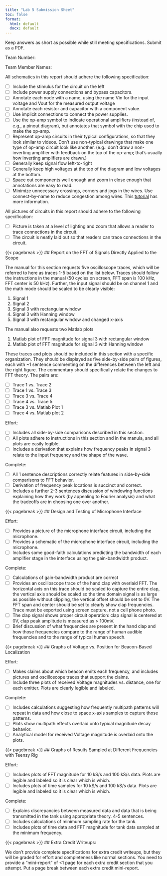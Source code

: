 ```yaml
---
title: "Lab 5 Submission Sheet"
toc: false
format:
  html: default
  docx: default
---
```


Keep answers as short as possible while still meeting specifications. Submit as a PDF.

Team Number:

Team Member Names: 

All schematics in this report should adhere the following specification:

- [ ] Include the stimulus for the circuit on the left
- [ ] Include power supply connections and bypass capacitors.
- [ ] Annotate each node with a name, using the name Vin for the input voltage and Vout for the measured output voltage
- [ ] Annotate each resistor and capacitor with a component value.
- [ ] Use implicit connections to connect the power supplies.
- [ ] Use the op-amp symbol to indicate operational amplifiers (instead of, e.g., a pinout diagram), but annotates that symbol with the chip used to make the op-amp.
- [ ] Represent op-amp circuits in their typical configurations, so that they look similar to videos.  Don't use non-typical drawings that make one type of op-amp circuit look like another.  (e.g.: don't draw a non-inverting amplifier with feedback on the top of the op-amp; that's usually how inverting amplifiers are drawn.)
- [ ] Generally keep signal flow left-to-right
- [ ] Generally keep high voltages at the top of the diagram and low voltages at the bottom.
- [ ] Space out components well enough and zoom in close enough that annotations are easy to read.
- [ ] Minimize unnecessary crossings, corners and jogs in the wires.  Use connect-by-name to reduce congestion among wires.  This [tutorial](https://learn.sparkfun.com/tutorials/how-to-read-a-schematic/reading-schematics) has more information.

All pictures of circuits in this report should adhere to the following specification:

- [ ] Picture is taken at a level of lighting and zoom that allows a reader to trace connections in the circuit.
- [ ] The circuit is neatly laid out so that readers can trace connections in the circuit.

{{< pagebreak >}}
## Report on the FFT of Signals Directly Applied to the Scope

The manual for this section requests five oscilloscope traces, which will be referred to here as traces 1-5 based on the list below. Traces should follow the instructions in the manual (50 cycles on screen, FFT span is 100 kHz, FFT center is 50 kHz). Further, the input signal should be on channel 1 and the math mode should be scaled to be clearly visible:

1. Signal 1
2. Signal 2
3. Signal 3 with rectangular window
4. Signal 3 with Hanning window
5. Signal 3 with rectangular window and changed x-axis

The manual also requests two Matlab plots

1. Matlab plot of FFT magnitude for signal 3 with rectangular window
2. Matlab plot of FFT magnitude for signal 3 with Hanning window

These traces and plots should be included in this section with a specific organization.  They should be displayed as five side-by-side pairs of figures, each with ~1 sentence commenting on the differences between the left and the right figure.  The commentary should specifically relate the changes to FFT theory.  The pairs are:

- [ ] Trace 1 vs. Trace 2
- [ ] Trace 1 vs. Trace 3
- [ ] Trace 3 vs. Trace 4
- [ ] Trace 4 vs. Trace 5
- [ ] Trace 3 vs. Matlab Plot 1
- [ ] Trace 4 vs. Matlab plot 2

Effort:

- [ ] Includes all side-by-side comparisons described in this section.
- [ ] All plots adhere to instructions in this section and in the manula, and all plots are easily legible.
- [ ] Includes a derivation that explains how frequency peaks in signal 3 relate to the input frequency and the shape of the wave.

Complete: 

- [ ] All 1 sentence descriptions correctly relate features in side-by-side comparisons to FFT behavior.
- [ ] Derivation of frequency peak locations is succinct and correct.
- [ ] Includes a further 2-3 sentences discussion of windowing functions explaining how they work (by appealing to Fourier analysis) and what the tradeoffs are in choosing one over another.

{{< pagebreak >}}
## Design and Testing of Microphone Interface

Effort:

- [ ] Provides a picture of the microphone interface circuit, including the microphone.
- [ ] Provides a schematic of the microphone interface circuit, including the microphone.
- [ ] Includes some good-faith calculations predicting the bandwidth of each amplifier stage in the interface using the gain-bandwidth product.

Complete:

- [ ] Calculations of gain-bandwidth product are correct
- [ ] Provides an oscilloscope trace of the hand clap with overlaid FFT.  The horizontal axis on this trace should be scaled to capture the entire clap, the vertical axis should be scaled so the time domain signal is as large as possible without clipping, the vertical offset should be set to 0V.  The FFT span and center should be set to clearly show clap frequencies. Trace must be exported using screen capture, not a cell phone photo.
- [ ] The clap signal shows proper circuit operation: clap signal is centered at 0V, clap peak amplitude is measured as > 100mV.
- [ ] Brief discussion of what frequencies are present in the hand clap and how those frequencies compare to the range of human audible frequencies and to the range of typical human speech.

{{< pagebreak >}}
## Graphs of Voltage vs. Position for Beacon-Based Localization

Effort:

- [ ] Makes claims about which beacon emits each frequency, and includes pictures and oscilloscope traces that support the claims.
- [ ] Include three plots of received Voltage magnitudes vs. distance, one for each emitter. Plots are clearly legible and labeled.

Complete:

- [ ] Includes calculations suggesting how frequently multipath patterns will repeat in data and how close to space x-axis samples to capture those patterns.
- [ ] Plots show multipath effects overlaid onto typical magnitude decay behavior.
- [ ] Analytical model for received Voltage magnitude is overlaid onto the plots.

{{< pagebreak >}}
## Graphs of Results Sampled at Different Frequencies with Teensy Rig

Effort:

- [ ] Includes plots of FFT magnitude for 10 kS/s and 100 kS/s data. Plots are legible and labeled so it is clear which is which.
- [ ] Includes plots of time samples for 10 kS/s and 100 kS/s data. Plots are legible and labeled so it is clear which is which.

Complete: 

- [ ] Explains discrepancies between measured data and data that is being transmitted in the tank using appropriate theory.  4-5 sentences.
- [ ] Includes calculations of minimum sampling rate for the tank.
- [ ] Includes plots of time data and FFT magnitude for tank data sampled at the minimum frequency.

{{< pagebreak >}}
## Extra Credit Writeups:

We don't provide complete specifications for extra credit writeups, but they will be graded for effort and completeness like normal sections.  You need to provide a "mini-report" of <1 page for each extra credit section that you attempt. Put a page break between each extra credit mini-report.

